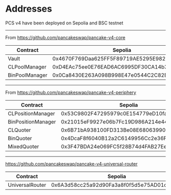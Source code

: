 
# Addresses 

<Callout type="note">
  PCS v4 have been deployed on Sepolia and BSC testnet
</Callout>

--- 

From https://github.com/pancakeswap/pancake-v4-core

| Contract | Sepolia  | BSC Testnet |
| ------ | ------ | ------ |
| Vault | 0x4670F769Daa625FF5F89719AE5295E9824f5805f | 0x0a125Bb36e409957Ed951eF1FBe20e81D682EAb6 | 
| CLPoolManager | 0xD4EAc75ee0E76EAD6AC6995DF30CA14b38549682 | 0x26Ca53c8C5CE90E22aA1FadDA68AB9a08f7BA06f  | 
| BinPoolManager | 0x0Ca8430E263A098B998E47e0544C2C82B30CbDB1 | 0x1DF0be383e9d17DA4448E57712849aBE5b3Fa33b |

---- 

From https://github.com/pancakeswap/pancake-v4-periphery

| Contract | Sepolia  | BSC Testnet |
| ------ | ------ | ------ |
| CLPositionManager | 0x53C9802F47295979c0E154779eD10fa6af27D7cA | 0x095bd2cf90ef113aa8c53904cE54C17f4583046d |
| BinPositionManager | 0x21015eF9927e06b7Fc19D986A214e449Aa22FF7d | 0x26008c91a2D47147d6739db3fFd3598A27da859d |
| CLQuoter | 0x6B71bA938100FD313Be08E680639900E0cfE3d74 | 0xcC2d7c533444BE73F15de4C20F4a4773966989dC |
| BinQuoter | 0x4DcaF8f6040B12a2C6149956Cc2e36FA3b7a60b9 | 0x386571a8FC839385e34bd3B212FAD4dD9eEe59D4 |
| MixedQuoter | 0x3F47BDA24e069FC5f28B74d4FAB27EeBA006eF92 | 0x86d61dCc6D32bb0d03C1A82A66A24c2e88626C34 |

---- 
https://github.com/pancakeswap/pancake-v4-universal-router

| Contract | Sepolia  | BSC Testnet |
| ------ | ------ | ------ |
| UniversalRouter | 0x6A3d58cc25a92d90Fa3a8f0f5d5e75AD01ccd7a6 | 0x7a7F562aCEb6e6352ee2FF93aeFb1051d4A1511A |